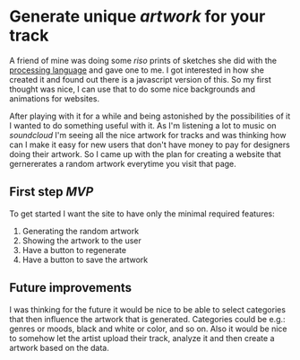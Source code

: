 <title>Artwork generator | Portfolio</title>

# Generate unique *artwork* for your track

A friend of mine was doing some *riso* prints of sketches she did with the
[processing language](https://processing.org/) and gave one to me. I got interested in how she
created it and found out there is a javascript version of this. So my first thought was nice, I can
use that to do some nice backgrounds and animations for websites.

After playing with it for a while and being astonished by the possibilities of it I wanted to do
something useful with it. As I'm listening a lot to music on *soundcloud* I'm seeing all the nice
artwork for tracks and was thinking how can I make it easy for new users that don't have money to
pay for designers doing their artwork. So I came up with the plan for creating a website that
gernererates a random artwork everytime you visit that page.

## First step *MVP*
To get started I want the site to have only the minimal required features:
1. Generating the random artwork
2. Showing the artwork to the user
3. Have a button to regenerate
4. Have a button to save the artwork

## Future improvements
I was thinking for the future it would be nice to be able to select categories that then influence
the artwork that is generated. Categories could be e.g.: genres or moods, black and white or color,
and so on.
Also it would be nice to somehow let the artist upload their track, analyze it and then create a
artwork based on the data.
